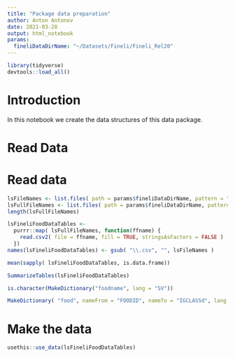 ```yaml
---
title: "Package data preparation"
author: Anton Antonov
date: 2021-03-28
output: html_notebook
params:
  fineliDataDirName: "~/Datasets/Fineli/Fineli_Rel20"
---
```


```r
library(tidyverse)
devtools::load_all()
```

# Introduction 

In this notebook we create the data structures of this data package.

# Read Data


# Read data

```r
lsFileNames <- list.files( path = params$fineliDataDirName, pattern = "*.csv", full.names = F)
lsFullFileNames <- list.files( path = params$fineliDataDirName, pattern = "*.csv", full.names = T)
length(lsFullFileNames)
```

```r
lsFineliFoodDataTables <- 
  purrr::map( lsFullFileNames, function(ffname) {
    read.csv2( file = ffname, fill = TRUE, stringsAsFactors = FALSE )
  })
names(lsFineliFoodDataTables) <- gsub( "\\.csv", "", lsFileNames )
```

```r
mean(sapply( lsFineliFoodDataTables, is.data.frame))
```


```r
SummarizeTables(lsFineliFoodDataTables)
```
```r
is.character(MakeDictionary("foodname", lang = "SV"))
```

```r
MakeDictionary( "food", nameFrom = "FOODID", nameTo = "IGCLASSd", lang = "English" )
```

# Make the data

```r
usethis::use_data(lsFineliFoodDataTables)
```

